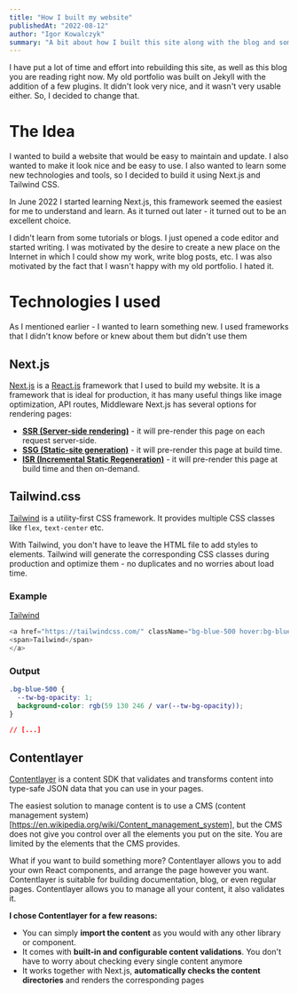 ```yaml
---
title: "How I built my website"
publishedAt: "2022-08-12"
author: "Igor Kowalczyk"
summary: "A bit about how I built this site along with the blog and some new things and technologies I learned while rebuilding my portfolio."
---
```


I have put a lot of time and effort into rebuilding this site, as well as this blog you are reading right now.
My old portfolio was built on Jekyll with the addition of a few plugins. It didn't look very nice, and it wasn't very usable either. So, I decided to change that.

# The Idea

I wanted to build a website that would be easy to maintain and update. I also wanted to make it look nice and be easy to use. I also wanted to learn some new technologies and tools, so I decided to build it using Next.js and Tailwind CSS.

In June 2022 I started learning Next.js, this framework seemed the easiest for me to understand and learn. As it turned out later - it turned out to be an excellent choice.

I didn't learn from some tutorials or blogs. I just opened a code editor and started writing. I was motivated by the desire to create a new place on the Internet in which I could show my work, write blog posts, etc.
I was also motivated by the fact that I wasn't happy with my old portfolio. I hated it.

# Technologies I used

As I mentioned earlier - I wanted to learn something new. I used frameworks that I didn't know before or knew about them but didn't use them

## Next.js

[Next.js](https://nextjs.org/) is a [React.js](https://reactjs.org/) framework that I used to build my website. It is a framework that is ideal for production, it has many useful things like image optimization, API routes, Middleware
Next.js has several options for rendering pages:

- **[SSR (Server-side rendering)](https://nextjs.org/docs/basic-features/data-fetching/get-server-side-props)** - it will pre-render this page on each request server-side.
- **[SSG (Static-site generation)](https://nextjs.org/docs/basic-features/data-fetching/get-static-props)** - it will pre-render this page at build time.
- **[ISR (Incremental Static Regeneration)](https://nextjs.org/docs/basic-features/data-fetching/incremental-static-regeneration)** - it will pre-render this page at build time and then on-demand.

## Tailwind.css

[Tailwind](https://tailwindcss.com/) is a utility-first CSS framework. It provides multiple CSS classes like `flex`, `text-center` etc.

With Tailwind, you don't have to leave the HTML file to add styles to elements. Tailwind will generate the corresponding CSS classes during production and optimize them - no duplicates and no worries about load time.

### Example

<a href="https://tailwindcss.com/" className="mb-6 inline-block cursor-pointer rounded bg-blue-500 py-2 px-4 font-bold !text-white duration-200 hover:bg-blue-600">
 <span>Tailwind</span>
</a>

```js {1} title="page.jsx" showLineNumbers
<a href="https://tailwindcss.com/" className="bg-blue-500 hover:bg-blue-600 text-white font-bold py-2 px-4 rounded duration-200 inline-block cursor-pointer">
<span>Tailwind</span>
</a>
```

### Output

```css title="styles.css" showLineNumbers
.bg-blue-500 {
  --tw-bg-opacity: 1;
  background-color: rgb(59 130 246 / var(--tw-bg-opacity));
}

// [...]
```

## Contentlayer

[Contentlayer](https://www.contentlayer.dev/) is a content SDK that validates and transforms content into type-safe JSON data that you can use in your pages.

The easiest solution to manage content is to use a CMS (content management system)[https://en.wikipedia.org/wiki/Content_management_system], but the CMS does not give you control over all the elements you put on the site. You are limited by the elements that the CMS provides.

What if you want to build something more? Contentlayer allows you to add your own React components, and arrange the page however you want. Contentlayer is suitable for building documentation, blog, or even regular pages. Contentlayer allows you to manage all your content, it also validates it.

**I chose Contentlayer for a few reasons:**

- You can simply **import the content** as you would with any other library or component.
- It comes with **built-in and configurable content validations**. You don't have to worry about checking every single content anymore
- It works together with Next.js, **automatically checks the content directories** and renders the corresponding pages
